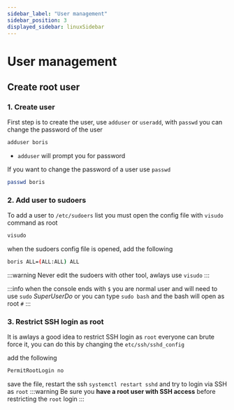 ```yaml
---
sidebar_label: "User management"
sidebar_position: 3
displayed_sidebar: linuxSidebar
---
```


# User management

## Create root user

### 1. Create user

First step is to create the user, use `adduser` or `useradd`,
with `passwd` you can change the password of the user

```bash title="add new user"
adduser boris
```

- `adduser` will prompt you for password

If you want to change the password of a user use `passwd`

```bash
passwd boris
```

### 2. Add user to sudoers

To add a user to `/etc/sudoers` list you must open the config file with `visudo` command as root

```bash title="open visudo"
visudo
```

when the sudoers config file is opened, add the following

```bash title="/etc/sudoers"
boris ALL=(ALL:ALL) ALL
```

:::warning
Never edit the sudoers with other tool, awlays use `visudo`
:::

:::info
when the console ends with `$` you are normal user and will need to use `sudo` _SuperUserDo_ or you can type `sudo bash` and the bash will open as root `#`
:::

### 3. Restrict SSH login as root

It is awlays a good idea to restrict SSH login as `root` everyone can brute force it, you can do this by changing the `etc/ssh/sshd_config`

add the following

```bash title="/etc/ssh/sshd_conf"
PermitRootLogin no
```

save the file, restart the ssh `systemctl restart sshd` and try to login via SSH as `root`
:::warning
Be sure you **have a root user with SSH access** before restricting the `root` login
:::
